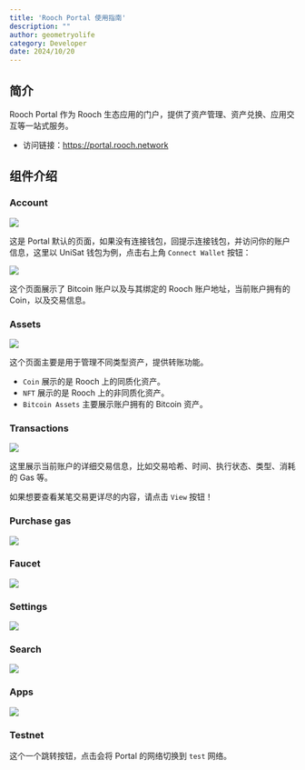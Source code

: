 ```yaml
---
title: 'Rooch Portal 使用指南'
description: ""
author: geometryolife
category: Developer
date: 2024/10/20
---
```



<PostHeader />

## 简介

Rooch Portal 作为 Rooch 生态应用的门户，提供了资产管理、资产兑换、应用交互等一站式服务。

- 访问链接：https://portal.rooch.network

## 组件介绍

### Account

![](/blog/portal-intro/portal-account.png)

这是 Portal 默认的页面，如果没有连接钱包，回提示连接钱包，并访问你的账户信息，这里以 UniSat 钱包为例，点击右上角 `Connect Wallet` 按钮：

![](/blog/portal-intro/portal-account-info.png)

这个页面展示了 Bitcoin 账户以及与其绑定的 Rooch 账户地址，当前账户拥有的 Coin，以及交易信息。

### Assets

![](/blog/portal-intro/portal-assets.png)

这个页面主要是用于管理不同类型资产，提供转账功能。

- `Coin` 展示的是 Rooch 上的同质化资产。
- `NFT` 展示的是 Rooch 上的非同质化资产。
- `Bitcoin Assets` 主要展示账户拥有的 Bitcoin 资产。

### Transactions

![](/blog/portal-intro/portal-transaction.png)

这里展示当前账户的详细交易信息，比如交易哈希、时间、执行状态、类型、消耗的 Gas 等。

如果想要查看某笔交易更详尽的内容，请点击 `View` 按钮！

### Purchase gas

![](/blog/portal-intro/portal-purchase-gas.png)

### Faucet

![](/blog/portal-intro/portal-faucet.png)

### Settings

![](/blog/portal-intro/portal-settings.png)

### Search

![](/blog/portal-intro/portal-search.png)

### Apps

![](/blog/portal-intro/portal-apps.png)

### Testnet

这个一个跳转按钮，点击会将 Portal 的网络切换到 `test` 网络。
